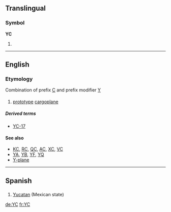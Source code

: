 {{also|yC|ᎩᏟ}}
==Translingual==

===Symbol===
'''YC'''

# {{SI-unit-abb|yotta|coulomb|[[electric charge]]}}

----

==English==

===Etymology===
Combination of prefix [[C]] and prefix modifier [[Y]]

===={{initialism}}====
{{infl|en|prefix|head=[[Y]][[C]]}}

# {{US|military|aviation}} [[prototype]] [[cargoplane]] {{qualifier|prefix}}

=====Derived terms=====
* [[YC-17]]

====See also====
{{rfc-level|See also at L4+ not in L3 POS section|lang=en}}
* [[KC]], [[RC]], [[QC]], [[AC]], [[XC]], [[VC]]
* [[YA]], [[YB]], [[YF]], [[YQ]]
* [[Y-plane]]

----

==Spanish==

==={{abbreviation|Spanish}}===
{{infl|es|abbreviation}}

# [[Yucatan]] (Mexican state)

[[de:YC]]
[[fr:YC]]